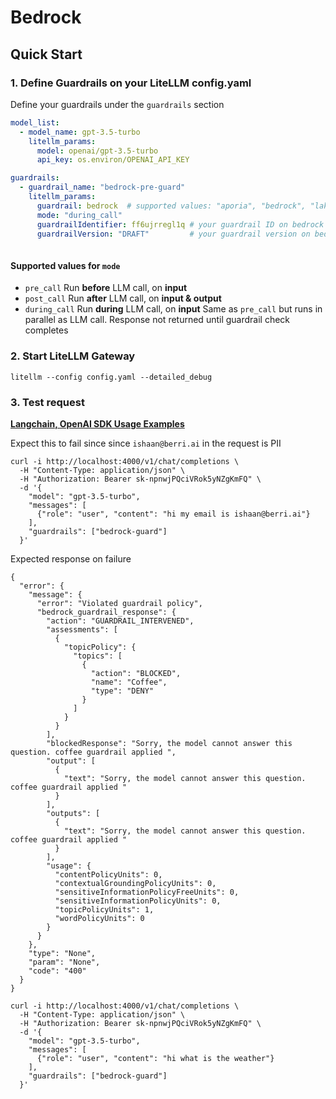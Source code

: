 


# Bedrock

## Quick Start
### 1. Define Guardrails on your LiteLLM config.yaml 

Define your guardrails under the `guardrails` section
```yaml
model_list:
  - model_name: gpt-3.5-turbo
    litellm_params:
      model: openai/gpt-3.5-turbo
      api_key: os.environ/OPENAI_API_KEY

guardrails:
  - guardrail_name: "bedrock-pre-guard"
    litellm_params:
      guardrail: bedrock  # supported values: "aporia", "bedrock", "lakera"
      mode: "during_call"
      guardrailIdentifier: ff6ujrregl1q # your guardrail ID on bedrock
      guardrailVersion: "DRAFT"         # your guardrail version on bedrock
  
```

#### Supported values for `mode`

- `pre_call` Run **before** LLM call, on **input**
- `post_call` Run **after** LLM call, on **input & output**
- `during_call` Run **during** LLM call, on **input** Same as `pre_call` but runs in parallel as LLM call.  Response not returned until guardrail check completes

### 2. Start LiteLLM Gateway 


```shell
litellm --config config.yaml --detailed_debug
```

### 3. Test request 

**[Langchain, OpenAI SDK Usage Examples](../proxy/user_keys#request-format)**

<Tabs>
<TabItem label="Unsuccessful call" value = "not-allowed">

Expect this to fail since since `ishaan@berri.ai` in the request is PII

```shell
curl -i http://localhost:4000/v1/chat/completions \
  -H "Content-Type: application/json" \
  -H "Authorization: Bearer sk-npnwjPQciVRok5yNZgKmFQ" \
  -d '{
    "model": "gpt-3.5-turbo",
    "messages": [
      {"role": "user", "content": "hi my email is ishaan@berri.ai"}
    ],
    "guardrails": ["bedrock-guard"]
  }'
```

Expected response on failure

```shell
{
  "error": {
    "message": {
      "error": "Violated guardrail policy",
      "bedrock_guardrail_response": {
        "action": "GUARDRAIL_INTERVENED",
        "assessments": [
          {
            "topicPolicy": {
              "topics": [
                {
                  "action": "BLOCKED",
                  "name": "Coffee",
                  "type": "DENY"
                }
              ]
            }
          }
        ],
        "blockedResponse": "Sorry, the model cannot answer this question. coffee guardrail applied ",
        "output": [
          {
            "text": "Sorry, the model cannot answer this question. coffee guardrail applied "
          }
        ],
        "outputs": [
          {
            "text": "Sorry, the model cannot answer this question. coffee guardrail applied "
          }
        ],
        "usage": {
          "contentPolicyUnits": 0,
          "contextualGroundingPolicyUnits": 0,
          "sensitiveInformationPolicyFreeUnits": 0,
          "sensitiveInformationPolicyUnits": 0,
          "topicPolicyUnits": 1,
          "wordPolicyUnits": 0
        }
      }
    },
    "type": "None",
    "param": "None",
    "code": "400"
  }
}

```

</TabItem>

<TabItem label="Successful Call " value = "allowed">

```shell
curl -i http://localhost:4000/v1/chat/completions \
  -H "Content-Type: application/json" \
  -H "Authorization: Bearer sk-npnwjPQciVRok5yNZgKmFQ" \
  -d '{
    "model": "gpt-3.5-turbo",
    "messages": [
      {"role": "user", "content": "hi what is the weather"}
    ],
    "guardrails": ["bedrock-guard"]
  }'
```

</TabItem>


</Tabs>

